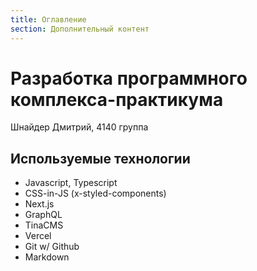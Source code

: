 ```yaml
---
title: Оглавление
section: Дополнительный контент
---
```


# Разработка программного комплекса-практикума

Шнайдер Дмитрий, 4140 группа

## Используемые технологии

*   Javascript, Typescript
*   CSS-in-JS (x-styled-components)
*   Next.js
*   GraphQL
*   TinaCMS
*   Vercel
*   Git w/ Github
*   Markdown
